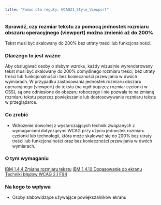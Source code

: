 ```yaml
---
title: "Pomoc dla reguły: WCAG21_Style_Viewport"
---
```


<div className="toolHelp">
<Row>
<Column colLg={16} colMd={8} colSm={4} className="toolHead">

### Sprawdź, czy rozmiar tekstu za pomocą jednostek rozmiaru obszaru operacyjnego (viewport)  można zmienić aż do 200%

<div id="locLevel"></div>

Tekst musi być skalowany do 200% bez utraty treści lub funkcjonalności.

</Column>
</Row>
<Row>
<Column colLg={11} colMd={5} colSm={4} className="toolMain">

### Dlaczego to jest ważne
Aby obsługiwać osoby o słabym wzroku, każdy wizualnie wyrenderowany tekst musi być skalowany do 200% domyślnego rozmiaru treści, bez utraty treści lub funkcjonalności i bez konieczności przewijania w dwóch wymiarach. W przypadku zastosowania jednostek rozmiaru obszaru operacyjnego (viewport)  do tekstu (na ogół poprzez rozmiar czcionki w CSS), są one odniesione do obszaru roboczego i nie pozwala to na zmianę rozmiaru tekstu poprzez powiększanie lub dostosowywanie rozmiaru tekstu w przeglądarce.




<div id="locSnippet"></div>

### Co zrobić

* Wdrożenie dowolnej z wystarczających technik związanych z wymaganiami dotyczącymi WCAG przy użyciu jednostek rozmiaru czcionki lub technologii, która może skalować się do 200% bez utraty treści lub funkcjonalności oraz bez konieczności przewijania w dwóch wymiarach.

</Column>
<Column colLg={5} colMd={3} colSm={4} className="toolLeft">

### O tym wymaganiu

[IBM 1.4.4 Zmiana rozmiaru tekstu](https://www.ibm.com/able/guidelines/ci162/resize_text.html)
[IBM 1.4.10 Dopasowanie do ekranu](https://www.ibm.com/able/guidelines/ci162/reflow_71.html)
[Techniki błędów WCAG 2.1 F94](https://www.w3.org/WAI/WCAG21/Techniques/failures/F94)

### Na kogo to wpływa

* Osoby słabowidzące używające powiększalników ekranu

</Column>
</Row>
</div>

